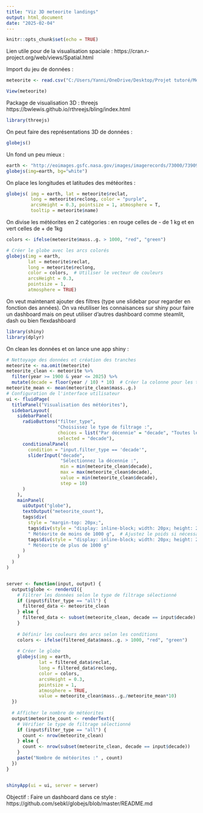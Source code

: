 ```yaml
---
title: "Viz 3D meteorite landings"
output: html_document
date: "2025-02-04"
---
```


```r
knitr::opts_chunk$set(echo = TRUE)
```

Lien utile pour de la visualisation spaciale :
https://cran.r-project.org/web/views/Spatial.html


Import du jeu de données :

```r
meteorite <- read.csv("C:/Users/Yanni/OneDrive/Desktop/Projet tutoré/Meteorite_Landings.csv")
```

```r
View(meteorite)
```

Package de visualisation 3D : threejs
https://bwlewis.github.io/rthreejs/bling/index.html

```r
library(threejs)
```
On peut faire des représentations 3D de données :

```r
globejs()
```

Un fond un peu mieux :

```r
earth <- "http://eoimages.gsfc.nasa.gov/images/imagerecords/73000/73909/world.topo.bathy.200412.3x5400x2700.jpg"
globejs(img=earth, bg="white")
```
On place les longitudes et latitudes des météorites :

```r
globejs( img = earth, lat = meteorite$reclat,
         long = meteorite$reclong, color = "purple",
         arcsHeight = 0.3, pointsize = 1, atmosphere = T,
         tooltip = meteorite$name)
```
On divise les météorites en 2 catégories : en rouge celles de - de 1 kg et en vert celles de + de 1kg


```r
colors <- ifelse(meteorite$mass..g. > 1000, "red", "green")

# Créer le globe avec les arcs colorés
globejs(img = earth, 
        lat = meteorite$reclat, 
        long = meteorite$reclong, 
        color = colors,  # Utiliser le vecteur de couleurs
        arcsHeight = 0.3, 
        pointsize = 1, 
        atmosphere = TRUE)
```

On veut maintenant ajouter des filtres (type une slidebar pour regarder en fonction des années). On va réutiliser les connaisances sur shiny pour faire un dashboard mais on peut utiliser d'autres dashboard comme steamlit, dash ou bien flexdashboard
```r
library(shiny)
library(dplyr)
```


On clean les données et on lance une app shiny :
```r
# Nettoyage des données et création des tranches
meteorite <- na.omit(meteorite)
meteorite_clean <- meteorite %>%
  filter(year >= 1900 & year <= 2025) %>%
  mutate(decade = floor(year / 10) * 10)  # Créer la colonne pour les tranches de 10 ans
meteorite_mean <- mean(meteorite_clean$mass..g.)
# Configuration de l'interface utilisateur
ui <- fluidPage(
  titlePanel("Visualisation des météorites"),
  sidebarLayout(
    sidebarPanel(
      radioButtons("filter_type", 
                   "Choisissez le type de filtrage :", 
                   choices = list("Par décennie" = "decade", "Toutes les années" = "all"), 
                   selected = "decade"),
      conditionalPanel(
        condition = "input.filter_type == 'decade'",
        sliderInput("decade", 
                    "Sélectionnez la décennie :", 
                    min = min(meteorite_clean$decade), 
                    max = max(meteorite_clean$decade), 
                    value = min(meteorite_clean$decade), 
                    step = 10)
      )
    ),
    mainPanel(
      uiOutput("globe"),
      textOutput("meteorite_count"),  
      tags$div(
        style = "margin-top: 20px;",
        tags$div(style = "display: inline-block; width: 20px; height: 20px; background-color: red; border: 1px solid black;"),
        " Météorite de moins de 1000 g",  # Ajustez le poids si nécessaire
        tags$div(style = "display: inline-block; width: 20px; height: 20px; background-color: green; border: 1px solid black; margin-left: 20px;"),
        " Météorite de plus de 1000 g"
      )
    )
  )
)


server <- function(input, output) {
  output$globe <- renderUI({
    # Filtrer les données selon le type de filtrage sélectionné
    if (input$filter_type == "all") {
      filtered_data <- meteorite_clean
    } else {
      filtered_data <- subset(meteorite_clean, decade == input$decade)
    }
    
    # Définir les couleurs des arcs selon les conditions
    colors <- ifelse(filtered_data$mass..g. > 1000, "red", "green")
    
    # Créer le globe
    globejs(img = earth,
            lat = filtered_data$reclat, 
            long = filtered_data$reclong, 
            color = colors, 
            arcsHeight = 0.3, 
            pointsize = 1, 
            atmosphere = TRUE,
            value = meteorite_clean$mass..g./meteorite_mean*10)
  })
  
  # Afficher le nombre de météorites
  output$meteorite_count <- renderText({
    # Vérifier le type de filtrage sélectionné
    if (input$filter_type == "all") {
      count <- nrow(meteorite_clean)
    } else {
      count <- nrow(subset(meteorite_clean, decade == input$decade))
    }
    paste("Nombre de météorites :" , count)  
  })
}


shinyApp(ui = ui, server = server)


```
Objectif : Faire un dashboard dans ce style :
https://github.com/sebkl/globejs/blob/master/README.md




